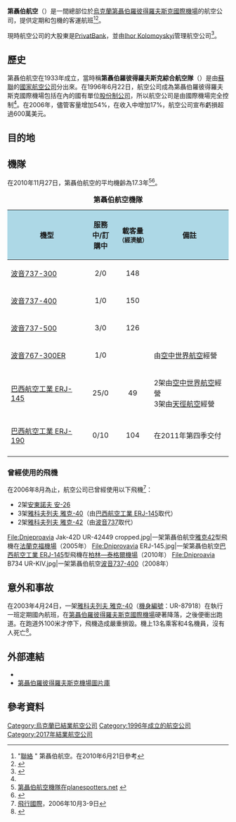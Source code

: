 {{Airline infobox
| airline = 第聶伯航空<br>Dniproavia
| nativename = Дніпроавіа
| image = 
| logo = 
| logo_size =
| IATA= Z6
| ICAO= UDN
| callsign= DNIEPRO
| founded= 1996年
| commenced =
| ceased = 2017年
| hubs= [[第聶伯羅彼得羅夫斯克國際機場|第聶伯羅彼得羅夫斯克國際機場]]
| secondary_hubs = 
| focus_cities= 
| frequent_flyer= 
| lounge= 
| alliance= 
| fleet_size= 32
| destinations= 12
| parent = 
| company_slogan = 
| headquarters= [[烏克蘭|烏克蘭]][[第聶伯羅彼得羅夫斯克|第聶伯羅彼得羅夫斯克]][[第聶伯羅彼得羅夫斯克國際機場|國際機場]]
| key_people= Ihor Kolomoyskyi
| website= [http://www.dniproavia.com/ www.dniproavia.com]
}}
'''第聶伯航空'''（{{lang-uk|Дніпроавіа}}）是一間總部位於[[烏克蘭|烏克蘭]][[第聶伯羅彼得羅夫斯克|第聶伯羅彼得羅夫斯克]][[第聶伯羅彼得羅夫斯克國際機場|國際機場]]的航空公司，提供定期和包機的客運航班<ref>"[http://www.dniproavia.com/index.php?option=com_content&view=article&id=31&Itemid=11&lang=en 聯絡] {{Wayback|url=http://www.dniproavia.com/index.php?option=com_content&view=article&id=31&Itemid=11&lang=en |date=20120510104227 }}" 第聶伯航空。在2010年6月21日參考</ref><ref name="FI">{{Cite news| title= 目錄：世界航空公司 | work= [[國際飛行|國際飛行]] | page= 74 | date= 2007年4月3日}}</ref>。

現時航空公司的大股東是[[PrivatBank|PrivatBank]]，並由[[Ihor_Kolomoyskyi|Ihor Kolomoyskyi]]管理航空公司<ref name=zaitsev>
{{cite news| title   =Three Ukrainian carriers seek tie-up approval| first   =Tom| last   =Zaitsev| url   =http://beta.flightglobal.com/news/articles/three-ukrainian-carriers-seek-tie-up-approval-338364/| newspaper   =飛行國際| publisher   =勵德愛思唯爾| date   =2010年2月12日| accessdate   =2011年7月22日}}{{dead link|date=2018年1月 |bot=InternetArchiveBot |fix-attempted=yes }}</ref>。

==歷史==

第聶伯航空在1933年成立，當時稱'''第聶伯羅彼得羅夫斯克綜合航空隊'''（{{lang-en|Dnipropetrovsk Integrated Air Squad}}）是由[[蘇聯|蘇聯]]的[[俄羅斯航空|國家航空公司]]分出來。在1996年6月22日，航空公司成為第聶伯羅彼得羅夫斯克國際機場包括在內的國有單位[[股份制公司|股份制公司]]，所以航空公司是由國際機場完全控制<ref name="FI"/>。在2006年，儘管客量增加54%，在收入中增加17%，航空公司宣布虧損超過600萬美元。

==目的地==
{{Main|第聶伯航空目的地}}

==機隊==
在2010年11月27日，第聶伯航空的平均機齡為17.3年<ref>[http://www.planespotters.net/Airline/Dniproavia 第聶伯航空機隊在planespotters.net] {{Wayback|url=http://www.planespotters.net/Airline/Dniproavia |date=20110703024006 }}</ref><ref>{{cite news | url=http://online.wsj.com/article/BT-CO-20110131-705011.html | work=華爾街日報 | title=巴西航空工業公司售賣10架飛機至第聶伯航空 | date=2011年1月31日 }}{{Dead link}}</ref>。

<center>
{| class="toccolours" border="1" cellpadding="3" style="border-collapse:collapse"
|+ '''第聶伯航空機隊'''
|- bgcolor=lightblue
! style="background-color:lightblue;" | 機型
! width="50pt" style="background-color:lightblue;" | 服務中/訂購中
! style="background-color:lightblue;" | 載客量 <br><small>（經濟艙）</small>
! style="background-color:lightblue;" | 備註
|-
|[[波音737-300|波音737-300]]
|align=center|2/0
|align=center|148
|
|-
|[[波音737-400|波音737-400]]
|align=center|1/0
|align=center|150
|
|-
|[[波音737-500|波音737-500]]
|align=center|3/0
|align=center|126
|
|-
|[[波音767-300ER|波音767-300ER]]
|align=center|1/0
|align=center|
|由[[空中世界航空|空中世界航空]]經營
|-
|[[ERJ-145系列|巴西航空工業 ERJ-145]]
|align=center|25/0
|align=center|49
|2架由[[空中世界航空|空中世界航空]]經營<br>3架由[[天徑航空|天徑航空]]經營
|-
|[[ERJ-170系列|巴西航空工業 ERJ-190]]
|align=center|0/10
|align=center|104
| 在2011年第四季交付
|-
|}
</center>

===曾經使用的飛機===
在2006年8月為止，航空公司已曾經使用以下飛機<ref>[[飛行國際|飛行國際]]，2006年10月3-9日</ref>：
*2架[[安-26|安東諾夫 安-26]]
*3架[[雅克-40|雅科夫列夫 雅克-40]]（由[[ERJ-145系列|巴西航空工業 ERJ-145]]取代）
*2架[[雅克-42|雅科夫列夫 雅克-42]]（由[[波音737|波音737]]取代）
<gallery>
File:Dnjeproavia Jak-42D UR-42449 cropped.jpg|一架第聶伯航空[[雅克42|雅克42]]型飛機在[[法蘭克福機場|法蘭克福機場]]（2005年）
File:Dniprovavia ERJ-145.jpg|一架第聶伯航空[[ERJ-145系列|巴西航空工業 ERJ-145]]型飛機在[[柏林-泰格爾奧托·利林塔爾機場|柏林—泰格爾機場]]（2010年）
File:Dniproavia B734 UR-KIV.jpg|一架第聶伯航空[[波音737-400|波音737-400]]（2008年）
</gallery>
==意外和事故==
在2003年4月24日，一架[[雅克-40|雅科夫列夫 雅克-40]]（[[機身編號|機身編號]]：UR-87918）在執行一班定期國內航班，在[[第聶伯羅彼得羅夫斯克國際機場|第聶伯羅彼得羅夫斯克國際機場]]硬著降落，之後便衝出跑道。在跑道外100米才停下，飛機造成嚴重損毀。機上13名乘客和4名機員，沒有人死亡<ref>{{Cite web |url=http://aviation-safety.net/database/record.php?id=20030428-1 |title=航空安全網絡 |accessdate=2011-08-25 |archive-date=2012-11-03 |archive-url=https://web.archive.org/web/20121103102708/http://aviation-safety.net/database/record.php?id=20030428-1 |dead-url=no }}</ref>。

==外部連結==
{{Portal box|航空}}
{{Commons category|Dniproavia}}
*{{Official website|http://www.dniproavia.com/}}
* [http://gorod.dp.ua/photo/theme.php?id=34 第聶伯羅彼得羅夫斯克機場圖片庫] {{Wayback|url=http://gorod.dp.ua/photo/theme.php?id=34 |date=20171203224936 }}

==參考資料==
{{Reflist|2}}

{{航空航天列表集}}
{{烏克蘭航空公司}}

[[Category:烏克蘭已結業航空公司|Category:烏克蘭已結業航空公司]]
[[Category:1996年成立的航空公司|Category:1996年成立的航空公司]]
[[Category:2017年結業航空公司|Category:2017年結業航空公司]]